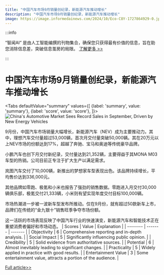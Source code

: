 ```yaml
---
title: "中国汽车市场9月销量创纪录，新能源汽车推动增长"
description: "中国汽车市场9月销量创纪录，新能源汽车推动增长"
image: https://image.informedainews.com/2024/10/Eco-C8Y-1727864929-0.jpg
---
```



:::info

“智闻AI“ 是由人工智能编撰的刊物集合，确保您只获得最有价值的信息，旨在助您消除信息差，突破信息茧房的局限。  [了解更多 >>](/)

:::

# 中国汽车市场9月销量创纪录，新能源汽车推动增长


<Tabs
	defaultValue="summary"
	values={[
	{label: 'summary', value: 'summary'},
	{label: 'score', value: 'score'},
]}>
<TabItem value="summary">
<img
  src="https://image.informedainews.com/2024/10/Eco-C8Y-1727864929-0.jpg"
  alt="China's Automotive Market Sees Record Sales in September, Driven by New Energy Vehicles"
/>



9月份，中国汽车市场销量大幅增长，新能源汽车（NEV）成为主要推动力。其中，理想汽车交付量超过53,000辆，首次月交付量突破50,000辆。其在20万元以上NEV市场的份额达到17%，超越了奔驰、宝马和奥迪等传统豪华品牌。

小鹏汽车也创下月交付新纪录，交付量达到21,352辆，主要得益于其MONA M03车型的热销。公司目前正专注于扩大生产以满足需求。

岚图汽车交付了10,000辆，新推出的梦想家车型表现出色。该品牌持续增长，平均售价达到336,000元。

其他品牌如零跑、极氪和小米也报告了强劲的销售数据。零跑进入月交付30,000辆俱乐部，极氪交付21,333辆，小米则有望实现年度交付目标100,000辆。

市场热潮进一步被一波新车型发布所推动。仅在9月份，就有超过50款新车上市，品牌们在传统的“金九银十”销售旺季争夺市场份额。

这一活跃的市场表现反映了中国汽车行业的快速演变，新能源汽车和智能技术正在重塑消费者偏好和市场动态。
</TabItem>
<TabItem value="score">
	| Scores     | Value   | Explanation |
	| -------- | ------- | ------- |
	| Objectivity  | 6    | Comprehensive reporting and in-depth analysis.    |
	| Social Impact | 5     | Significantly influencing public opinion.    |
	| Credibility    | 5    | Solid evidence from authoritative sources.    |
	| Potential    | 6    | Almost inevitably leading to significant changes.    |
	| Practicality    | 5    | Widely applied in practice with good results.    |
	| Entertainment Value    | 3    | Some entertainment value, attracts a portion of the audience.    |
</TabItem>
</Tabs>

[Full article>>](https://www.36kr.com/p/2973779483414537)
